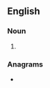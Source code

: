 ==English==

===Noun===
{{head|en|noun plural form}}

# {{plural of|roan|lang=en}}

===Anagrams===
* {{anagrams|en|a=anors|Rasŏn|SONAR|arson|orans|saron|sonar|sorna}}
